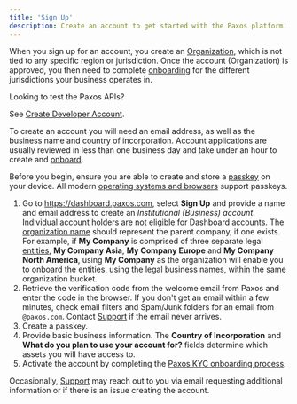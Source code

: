 ```yaml
---
title: 'Sign Up'
description: Create an account to get started with the Paxos platform.
---
```



[kyc]: /dashboard/onboard
[Support]: https://support.paxos.com
[passkey]: https://www.passkeys.com/what-are-passkeys
[dev-account]: /guides/developer/account
[org]: /dashboard/organization#organization
[entity]: /dashboard/organization#entity
[compatible-devices]: https://www.passkeys.io/compatible-devices

When you sign up for an account, you create an [Organization][org], which is not tied to any specific region or jurisdiction.
Once the account (Organization) is approved, you then need to complete [onboarding][kyc] for the different jurisdictions your business operates in.

<Tip>

 Looking to test the Paxos APIs?

See [Create Developer Account][dev-account].

</Tip>

To create an account you will need an email address, as well as the business name and country of incorporation.
Account applications are usually reviewed in less than one business day and take under an hour to create and [onboard][kyc].

Before you begin, ensure you are able to create and store a [passkey] on your device.
All modern [operating systems and browsers][compatible-devices] support passkeys.

1. Go to https://dashboard.paxos.com, select **Sign Up** and provide a name and email address to create an _Institutional (Business) account_. Individual account holders are not eligible for Dashboard accounts.
The [organization name][org] should represent the parent company, if one exists. For example, if **My Company** is comprised of three separate legal [entities][entity], **My Company Asia**, **My Company Europe** and **My Company North America**, using **My Company** as the organization will enable you to onboard the entities, using the legal business names, within the same organization bucket.
1. Retrieve the verification code from the welcome email from Paxos and enter the code in the browser. If you don't get an email within a few minutes, check email filters and Spam/Junk folders for an email from `@paxos.com`. Contact [Support] if the email never arrives.
1. Create a passkey.<PasskeyNote />
1. Provide basic business information. The **Country of Incorporation** and **What do you plan to use your account for?** fields determine which assets you will have access to.
1. Activate the account by completing the [Paxos KYC onboarding process][kyc].

<Tip>

 

Occasionally, [Support](https://support.paxos.com/hc/en-us) may reach out to you via email requesting additional information or if there is an issue creating the account.

</Tip>
